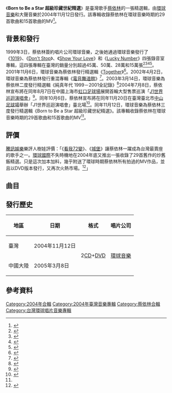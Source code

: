{{Infobox album
| name           = Born to Be a Star 超級珍藏世紀精選
| type           = greatest
| artist         = [[蔡依林|蔡依林]]
| cover          = Jolin Tsai - Born to Be a Star.jpg
| released       = {{Start date|2004|11|12}}
| genre          = [[流行_(音樂類型)|流行]]
| length         = {{Duration|189:15}}
| label          = 
* [[環球唱片_(台灣)|環球音樂]]
* 大聲音樂
| producer       = 
* 吳大衛
* [[李偲菘|李偲菘]]
* [[李偉菘|李偉菘]]
* [[陳偉_(音樂人)|陳偉]]
* [[黃韻玲|黃韻玲]]
| prev_title     = [[J9_新歌＋Party精選|J9 新歌+Party精選]]
| prev_year      = 2003
| next_title     = [[J-Game|J-Game]]
| next_year      = 2004
}}

《'''Born to Be a Star 超級珍藏世紀精選'''》是臺灣歌手[[蔡依林|蔡依林]]的一張精選輯，由[[環球唱片_(台灣)|環球音樂]]和大聲音樂於2004年11月12日發行。該專輯收錄蔡依林在環球音樂時期的29首歌曲和15首歌曲的MV<ref name=":0">{{Cite web|title=BORN TO BE A STAR by Jolin Tsai|url=https://www.ccr.com.tw/goods/159321|access-date=2022-01-05|date=2004-11-12|work=佳佳唱片行|archive-date=2022-02-09|archive-url=https://web.archive.org/web/20220209042344/https://www.ccr.com.tw/goods/159321}}</ref>。

== 背景和發行 ==
1999年3日，蔡依林簽約唱片公司環球音樂，之後她通過環球音樂發行了《[[1019_(專輯)|1019]]》、《[[Don't_Stop|Don't Stop]]》、《[[Show_Your_Love|Show Your Love]]》和《[[Lucky_Number|Lucky Number]]》四張錄音室專輯，這四張專輯在臺灣的銷量分別超過45萬、50萬、28萬和15萬張<ref>{{Citation|title=【蔡依林 Jolin】嗨、什麼樣的愛@Super Live 3-5 (2000-07-09)|url=https://www.youtube.com/watch?v=J7m4pBk9Dj4&list=PLMRg5foKEw-_NnlJ4H3u5Fx9D12umZixN&index=114|accessdate=2022-01-04|language=zh-CN|archive-date=2021-11-12|archive-url=https://web.archive.org/web/20211112141048/https://www.youtube.com/watch?v=J7m4pBk9Dj4&list=PLMRg5foKEw-_NnlJ4H3u5Fx9D12umZixN&index=114}}</ref><ref>{{Cite web|title=娱乐首页_内容中心_新浪网|url=http://ent.sina.com.cn/pop_music/2000-06-29/9341.shtml|access-date=2022-01-04|work=ent.sina.com.cn|archive-date=2006-06-26|archive-url=https://web.archive.org/web/20060626085651/http://ent.sina.com.cn/pop_music/2000-06-29/9341.shtml}}</ref><ref>{{Citation|title=Show Your Love|url=https://music.douban.com/subject/26693878/|accessdate=2022-01-04|language=zh-CN|last=蔡依林|archive-date=2022-01-01|archive-url=https://web.archive.org/web/20220101125208/https://music.douban.com/subject/26693878/}}</ref><ref>{{Cite web|title=蔡依林十年音乐路①：环球时期“少男杀手”_娱乐_腾讯网|url=https://web.archive.org/web/20150209123329/http://ent.qq.com/a/20090320/000347_4.htm|access-date=2022-01-04|date=2015-02-09|work=web.archive.org}}</ref>。2001年11月6日，環球音樂為蔡依林發行精選輯《[[Together_(蔡依林專輯)|Together]]》<ref>{{Citation|title=Together精选辑|url=https://music.douban.com/subject/2981167/|accessdate=2022-01-04|language=zh-CN|last=蔡依林/Jolin|archive-date=2015-05-30|archive-url=https://web.archive.org/web/20150530175257/http://music.douban.com/subject/2981167/}}</ref>。2002年4月2日，環球音樂為蔡依林發行重混專輯《[[電音舞道館|電音舞道館]]》<ref>{{Citation|title=电音舞道馆|url=https://music.douban.com/subject/25930688/|accessdate=2022-01-04|language=zh-CN|last=蔡依林|archive-date=2020-07-26|archive-url=https://web.archive.org/web/20200726110650/https://music.douban.com/subject/25930688/}}</ref>。2003年3月14日，環球音樂為蔡依林二度發行精選輯《純真年代 1999－2001全記錄》<ref>{{Cite web|title=1999-2001 純真年代全記錄 2CD - 專輯介紹 - 音樂|url=http://www.kiss.com.tw/music/album.php?id=1688|access-date=2022-01-04|work=KISSRADIO - 大眾廣播 FM99.9|archive-date=2020-07-26|archive-url=https://web.archive.org/web/20200726033425/http://www.kiss.com.tw/music/album.php?id=1688}}</ref>2004年7月8日，蔡依林宣布將在同年8月7日在中國上海市[[虹口足球场|虹口足球場]]展開首輪大型售票巡演「[[J1世界巡迴演唱會|J1世界巡迴演唱會]]」<ref>{{Cite web|title=周杰伦无缘蔡依林个唱 依林钦点"白马王子"_网易娱乐频道|url=https://ent.163.com/ent_2003/editor/news/starnews/040709/040709_261630.html|access-date=2022-01-05|work=ent.163.com|archive-date=2009-01-07|archive-url=https://web.archive.org/web/20090107235033/http://ent.163.com/ent_2003/editor/news/starnews/040709/040709_261630.html}}</ref>。同年10月6日，蔡依林宣布將在同年11月20日在臺灣臺北市[[中山足球場|中山足球場]]舉辦「J1世界巡迴演唱會」臺北場<ref>{{Cite web|title=组图：蔡依林为演唱会造势 薄纱裙展现性感魅力_影音娱乐_新浪网|url=http://ent.sina.com.cn/s/u/2004-10-06/1502524187.html|access-date=2022-01-05|work=ent.sina.com.cn|archive-date=2005-04-19|archive-url=https://web.archive.org/web/20050419203315/http://ent.sina.com.cn/s/u/2004-10-06/1502524187.html}}</ref>。同年11月12日，環球音樂為蔡依林三度發行精選輯《Born to Be a Star 超級珍藏世紀精選》。該專輯收錄蔡依林在環球音樂時期的29首歌曲和15首歌曲的MV<ref name=":0" />。

== 評價 ==
[[腾讯网|騰訊娛樂]]樂評人樹娃評價：「《[[看我72變|看我72變]]》、《[[城堡_(專輯)|城堡]]》讓蔡依林一躍成為台灣最賣座的歌手之一。[[環球唱片_(台灣)|環球國際]]不失時機地在2004年底又推出一張收錄了29首舊作的炒舊飯精選。只是這次加本加料，幾乎附送了環球時期蔡依林所有拍過的MV作品，並且以DVD版本發行，又再次火熱市場。<ref>{{Cite web|title=蔡依林十年音乐路①：环球时期“少男杀手”_娱乐_腾讯网|url=https://web.archive.org/web/20150209180627/http://ent.qq.com/a/20090320/000347_7.htm|access-date=2022-01-05|date=2015-02-09|work=web.archive.org}}</ref>」

== 曲目 ==
{{Tracklist
| headline = 《Born to Be a Star 超級珍藏世紀精選》{{nobold|——CD 1}}
| total_length = 58:10

| title1 = [[Don't_Stop_(歌曲)|Don't Stop]]
| music1 = [[七小龙|Rachel Stevens]]<br />[[七小龙|Hannah Spearritt]]<br />[[七小龙|Bradley McIntosh]]<br />[[七小龙|Jon Lee]]<br />[[七小龙|Paul Cattermole]]<br />[[七小龙|Jo O'Meara]]<br />[[七小龙|Tina Barrett]]<br />Eliot Kennedy<br />Mike Percy<br />Tim Lever
| lyrics1 = [[艾莉絲_(主持人)|曾莉婷]]
| arranger1 = 鄧志明
| producer1 = [[李偉菘|李偉菘]]
| length1 = 3:34

| title2 = 如果不想要
| music2 = 盧紹瑩<br />劉志文
| lyrics2 = 謝孟娟
| arranger2 = 張瑞成
| producer2 = [[李偲菘|李偲菘]]<br />李偉菘
| length2 = 4:12

| title3 = 怪我太年輕
| music3 = -{涂}-惠元
| lyrics3 = [[林秋离|林秋離]]
| arranger3 = 王繼康
| producer3 = 吳大衛
| length3 = 4:44

| title4 = 感覺你的存在
| music4 = 劉志文
| lyrics4 = -{于}-光中
| arranger4 = 鄧志明
| producer4 = 李偉菘
| length4 = 4:05

| title5 = You Gotta Know
| music5 = [[陳偉_(音樂人)|陳偉]]
| lyrics5 = 呂學涵
| arranger5 = 陳偉
| producer5 = 陳偉
| length5 = 4:00

| title6 = Take It Easy
| music6 = [[陳志遠|陳志遠]]
| lyrics6 = -{于}-光中<br />曾莉婷
| arranger6 = 鄧志明
| producer6 = 吳大衛
| length6 = 3:52

| title7 = 猜想
| music7 = [[罗南·基廷|Ronan Keating]]<br />[[斯蒂芬·盖特利|Stephen Gately]]<br />Shane Lynch<br />Keith Duffy<br />Martin Brannigan<br />Ray Hedges
| lyrics7 = [[姚若龍|姚若龍]]
| arranger7 = 陳飛午
| producer7 = 吳大衛
| length7 = 4:15

| title8 = 由我
| music8 = 謝天耀
| lyrics8 = 謝天耀
| arranger8 = 黃中岳
| producer8 = [[黃韻玲|黃韻玲]]
| length8 = 4:05

| title9 = 什麼樣的愛
| music9 = 葉良俊
| lyrics9 = [[黃舒駿|黃舒駿]]
| arranger9 = 張瑞成
| producer9 = 李偲菘
| length9 = 4:01

| title10 = Lucky Number
| music10 = 李偉菘
| lyrics10 = 謝孟娟
| arranger10 = 鄧志明
| producer10 = 李偉菘
| length10 = 4:18

| title11 = 上街
| music11 = 全英勳
| lyrics11 = 曾莉婷
| arranger11 = 梁伯君
| producer11 = 吳大衛
| length11 = 3:49

| title12 = [[The_Rose_(蔡依林歌曲)|The Rose]]
| music12 = Amanda McBroom
| lyrics12 = Amanda McBroom
| arranger12 = 梁伯君
| producer12 = 吳大衛
| length12 = 4:20

| title13 = [[和世界做鄰居|和世界做鄰居]]
| music13 = [[伍樂城|伍樂城]]
| lyrics13 = 莊靜文
| arranger13 = 張瑞成
| producer13 = 李偲菘<br />李偉菘
| length13 = 3:56

| title14 = 捨不得
| music14 = 葉良俊
| lyrics14 = 謝孟娟
| arranger14 = 陳飛午
| producer14 = 吳大衛
| length14 = 4:59
}}
{{Tracklist
| headline = 《Born to Be a Star 超級珍藏世紀精選》{{nobold|——CD 2}}
| total_length = 65:45

| title1 = [[Show_Your_Love_(歌曲)|Show Your Love]]
| music1 = 李偉菘
| lyrics1 = 陳靜楠
| arranger1 = 鄧志明
| producer1 = 李偉菘
| length1 = 4:18

| title2 = Sugar Sugar
| music2 = Jeff Barry
| lyrics2 = Andy Kim
| arranger2 = [[鍾興民|鍾興民]]
| producer2 = 吳大衛
| length2 = 3:50

| title3 = 看緊我
| music3 = 陳偉
| lyrics3 = -{于}-光中
| arranger3 = 陳偉
| producer3 = 陳偉
| length3 = 3:40

| title4 = [[我知道你很難過|我知道你很難過]]
| music4 = 葉良俊
| lyrics4 = 胡如虹
| arranger4 = [[陳輝陽|陳輝陽]]
| producer4 = 吳大衛
| length4 = 4:24

| title5 = 你還愛我嗎
| music5 = Azlan Abu Hassan
| lyrics5 = 胡如虹
| arranger5 = 陳飛午
| producer5 = 吳大衛
| length5 = 4:23

| title6 = 孤單的人總說無所謂
| music6 = [[郭蘅祈|郭蘅祈]]
| lyrics6 = 鄔裕康
| arranger6 = 陳敬詩
| producer6 = 吳大衛
| length6 = 4:56

| title7 = Bridge over Troubled Water
| music7 = Paul Simon
| lyrics7 = [[保罗·西蒙|Paul Simon]]
| arranger7 = 梁伯君
| producer7 = 吳大衛
| length7 = 4:36

| title8 = 愛上了一條街
| music8 = 牧野信博
| lyrics8 = 謝孟娟
| arranger8 = 陳敬詩
| producer8 = 吳大衛
| length8 = 4:24

| title9 = 你快樂嗎
| music9 = -{涂}-惠元
| lyrics9 = 胡如虹
| arranger9 = 陳敬詩
| producer9 = 吳大衛
| length9 = 4:36

| title10 = 嗨
| music10 = 劉志文
| lyrics10 = 陳靜楠
| arranger10 = 蔡體林
| producer10 = 李偉菘
| length10 = 3:52

| title11 = 唱這首歌
| music11 = [[李秀英_(韓國藝人)|李秀英]]
| lyrics11 = 莊靜文
| arranger11 = 鍾興民
| producer11 = 吳大衛
| length11 = 3:51

| title12 = Because of You
| music12 = Anders Bagge<br />Arnthor Birgisson<br />Christian Karlsson<br />Patrick Tucker
| lyrics12 = -{于}-光中
| arranger12 = Aubrey Suwito
| producer12 = 李偲菘
| length12 = 4:40

| title13 = 你怎麼連話都說不清楚
| music13 = [[周杰倫|周杰倫]]
| lyrics13 = 曾莉婷
| arranger13 = 張瑞成
| producer13 = 李偲菘
| length13 = 5:05

| title14 = 只有一個你
| music14 = Azlan Abu Hassan
| lyrics14 = [[姚谦|姚謙]]
| arranger14 = 張瑞成
| producer14 = 李偲菘
| length14 = 4:24

| title15 = Good-Bye
| music15 = 陳輝陽
| lyrics15 = 曾莉婷<br />[[李峻一|李峻]]
| arranger15 = 陳輝陽
| producer15 = 吳大衛
| length15 = 4:46
}}
{{Tracklist
| headline = 《Born to Be a Star 超級珍藏世紀精選》{{nobold|——DVD}}
| total_length = 65:20

| title1 = You Gotta Know
| note1 = MV
| length1 = 4:00

| title2 = 你還愛我嗎
| note2 = MV
| length2 = 4:25

| title3 = The Rose
| note3 = MV
| length3 = 5:05

| title4 = Lucky Number
| note4 = MV
| length4 = 4:25

| title5 = 空白
| note5 = MV
| length5 = 3:47

| title6 = Show Your Love
| note6 = MV
| length6 = 4:19

| title7 = 我知道你很難過
| note7 = MV
| length7 = 5:10

| title8 = 你快樂嗎
| note8 = MV
| length8 = 4:36

| title9 = 愛上了一條街
| note9 = MV
| length9 = 4:24

| title10 = 如果不想要
| note10 = MV
| length10 = 4:21

| title11 = Don't Stop
| note11 = MV
| length11 = 3:34

| title12 = 什麼樣的愛
| note12 = MV
| length12 = 3:59

| title13 = 怪我太年輕
| note13 = MV
| length13 = 4:44

| title14 = Sugar Sugar
| note14 = MV
| length14 = 3:50

| title15 = Good-Bye
| note15 = MV
| length15 = 4:41
}}

== 發行歷史 ==
{| class="wikitable"
!地區
!日期
!格式
!唱片公司
|-
|臺灣
|2004年11月12日
| rowspan="2" |2[[雷射唱片|CD]]+[[DVD|DVD]]
| rowspan="2" |[[環球唱片_(台灣)|環球音樂]]
|-
|中國大陸
|2005年3月8日
|}

== 參考資料 ==
{{Reflist|30em}}

{{蔡依林}}

[[Category:2004年合輯|Category:2004年合輯]]
[[Category:2004年臺灣音樂專輯|Category:2004年臺灣音樂專輯]]
[[Category:蔡依林合輯|Category:蔡依林合輯]]
[[Category:台灣環球唱片音樂專輯|Category:台灣環球唱片音樂專輯]]